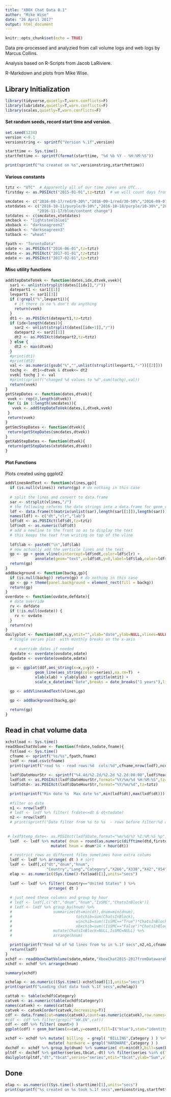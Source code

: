 ```yaml
---
title: "XBOX Chat Data 0.1"
author: "Mike Wise"
date: "26 April 2017"
output: html_document
---
```


```r
knitr::opts_chunk$set(echo = TRUE)
```

Data pre-processed and analyzied from call volume logs and web logs by Marcus Collins. 

Analysis based on R-Scripts from Jacob LaRiviere.

R-Markdown and plots from Mike Wise.

## Library Initialization
```r
library(tidyverse,quietly=T,warn.conflicts=F)
library(lubridate,quietly=T,warn.conflicts=F)
library(scales,quietly=T,warn.conflicts=F)
```

#### Set random seeds, record start time and version.

```r
set.seed(1234)
version <-0.1
versionstring <- sprintf("Version %.1f",version)

starttime <- Sys.time()
startfmttime <- sprintf(format(starttime, "%d %b %Y - %H:%M:%S"))

print(sprintf("%s created on %s",versionstring,startfmttime))
```

#### Various constants

```r
tztz <- "UTC"  # Apparently all of our time zones are UTC...
firstday <- as.POSIXct("2015-01-01",tz=tztz)  # we will count days from the first day in 2015

smcdates <- c("2016-08-17/red/0-30%","2016-09-1/red/30-50%","2016-09-07/red/50-100%")
xtotdates <- c("2016-10-11/purple/0-10%","2016-10-18/purple/10-30%","2016-11-01/purple/30-50%","2016-12-15/purple/50-90%",
              "2016-11-17/blue/content change")
totdates <- c(smcdates,xtotdates)
smcback <- "lightsteelblue1"
xbxback <- "darkseagreen2"
xabback <- "darkseagreen3"
totback <- "wheat"

fpath <- "TorontoData"
sdate <- as.POSIXct("2016-06-01",tz=tztz)
mdate <- as.POSIXct("2017-01-01",tz=tztz)
edate <- as.POSIXct("2017-02-01",tz=tztz)
```


#### Misc utility functions

```r
addStepDateToVek <- function(dates,idx,dtvek,vvek){
  sar1 <- unlist(strsplit(dates[[idx]],"/"))
  datepart1 <- sar1[[1]]
  levpart1 <- sar1[[3]]
  if (!grepl("%",levpart1)){
    # if there is no % don't do anything
    return(vvek)
  }
  dt1 <- as.POSIXct(datepart1,tz=tztz)
  if (idx<length(dates)){
    sar2 <- unlist(strsplit(dates[[idx+1]],"/"))
    datepart2 <- sar2[[1]]
    dt2 <- as.POSIXct(datepart2,tz=tztz)
  } else {
    dt2 <- max(dtvek)
  }
  #print(dt1)
  #print(dt2)
  val <- as.numeric(gsub("%","",unlist(strsplit(levpart1,"-"))[[2]]))
  tochg <-  dt1<=dtvek & dtvek<= dt2
  vvek[ tochg ] <- val
  #print(sprintf("changed %d values to %d",sum(tochg),val))
  return(vvek)
}
getStepDates <- function(dates,dtvek){
 vvek <- rep(0,length(dtvek))
 for (i in 1:length(smcdates)){
   vvek <- addStepDateToVek(dates,i,dtvek,vvek)
 }
 return(vvek)
}
getSmcStepDates <- function(dtvek){
 return(getStepDates(smcdates,dtvek))
}
getXabStepDates <- function(dtvek){
 return(getStepDates(xtotdates,dtvek))
}
```


#### Plot Functions

Plots created using ggplot2


```r
addVlinesAndText <- function(vlines,gp){
  if (is.null(vlines)) return(gp) # do nothing in this case
  
  # split the lines and convert to data.frame
  sar <- strsplit(vlines,"/")
  # the following reforms the date strings into a data.frame for geom_vline
  ldf <- data.frame(t(matrix(unlist(sar),length(sar[[1]]),length(sar)))) #tricky
  names(ldf) <- c("dt","clr","lab")
  ldf$dt <- as.POSIXct(ldf$dt,tz=tztz)
  ldf$ndt <- as.numeric(ldf$dt)
  # add a newline to the front so as to display the text 
  # this keeps the text from writing on top of the vline
  
  ldf$lab <- paste0("\n",ldf$lab) 
  # now actually add the verticle lines and the text 
  gp <- gp + geom_vline(xintercept=ldf$ndt,color=ldf$clr) +
             annotate(geom="text",x=ldf$dt,y=0,label=ldf$lab,color=ldf$clr,hjust=0,angle=90)
  return(gp)
}
addBackground <- function(backg,gp){
  if (is.null(backg)) return(gp) # do nothing in this case
  gp <- gp + theme(panel.background = element_rect(fill = backg))
  return(gp)
}
overdate <- function(ovdate,defdate){
  # date override
  rv <- defdate
  if (!is.null(ovdate)) { 
    rv <- ovdate
  }
  return(rv)
}
dailyplot <- function(ddf,x,y,mtit="",xlab="date",ylab=NULL,vlines=NULL,backg=NULL,series=NULL,ovsdate=NULL,ovedate=NULL){
  # Single series plot  with monthly breaks on the x-axis
  
    # override dates if needed
  dpsdate <- overdate(ovsdate,sdate)
  dpedate <- overdate(ovedate,edate)
  
  gp <- ggplot(ddf,aes_string(x=x,y=y)) + 
             geom_line(aes_string(color=series),na.rm=T)  +
             xlab(xlab) + ylab(ylab) + ggtitle(mtit) +
             scale_x_datetime("Date",breaks = date_breaks("1 years"),limits=c(dpsdate,dpedate))

  gp <- addVlinesAndText(vlines,gp)

  gp <- addBackground(backg,gp)

  return(gp)
}
```

## Read in chat volume data 

```r
xchstload <- Sys.time()
readXboxChatVolume <- function(frdate,todate,fname){
  fstload <- Sys.time()
  cfname <- sprintf("%s/%s",fpath,fname)
  lxdf <- read.csv(cfname)
  print(sprintf("read %s - read rows:%d  cols:%d",cfname,nrow(lxdf),ncol(lxdf)))
  
  lxdf$DateHourStr <- sprintf("%4.4d/%2.2d/%2.2d %2.2d:00:00",lxdf$Year,lxdf$Month,lxdf$Day,lxdf$Hour)
  lxdf$dt <- as.POSIXct(lxdf$DateHourStr,format="%Y/%m/%d %H:%M:%S",tz=tztz)
  lxdf$dtd<- as.POSIXct(lxdf$DateHourStr,format="%Y/%m/%d",tz=tztz)

  print(sprintf("Min date %s  Max date %s",min(lxdf$dt),max(lxdf$dt)))
    
  #filter on date
  n1 <- nrow(lxdf)
  # lxdf <- lxdf %>% filter( frdate<=dt & dt<todate)
  n2 <- nrow(lxdf)
  # print(sprintf("Date filter from %s to %s  - rows before filter:%d after filter:%d",frdate,todate,n1,n2))
  
  
 # lxdf$temp_date<- as.POSIXct(lxdf$Date,format="%m/%d/%Y %I:%M:%S %p",tz=tztz)
  lxdf  <- lxdf %>% mutate( dnum = round(as.numeric(difftime(dtd,firstday,units="days")))) %>%
                    mutate( hnum = dnum*24 + hour(dt))

  # restrict rows as different files sometimes have extra colums
  lxdf <- lxdf %>% arrange( dt ) # sort
  lxdf <- lxdf[,c("dt","dnum","hnum",
                  "Country","Lang","Category","X266","X338","X42","X54","X1")]
  elap <- as.numeric((Sys.time()-fstload)[1],units="secs")
  
  lxdf <- lxdf %>% filter( Country=="United States" ) %>% 
                   arrange( dt )
  
  # just need these columns and group by hour
  # lxdf <- lxdf[,c("dt","dnum","hnum","IsSMC","ChatsInBlock")]
  # lxdf <- lxdf %>% group_by(hnum) %>%
  #                  summarize(dt=min(dt),dnum=min(dnum),
  #                            totchib=sum(ChatsInBlock),
  #                            winchib=sum((IsSMC=="True")*ChatsInBlock),
  #                            xbxchib=sum((IsSMC=="False")*ChatsInBlock)) %>%
  #                  mutate(ChatsInBlock=NULL,IsSMC=NULL) %>%
  #                  arrange(hnum)

  print(sprintf("Read %d of %d lines from %s in %.1f secs",n2,n1,cfname,elap))
  return(lxdf)
}
xchdf <- readXboxChatVolume(sdate,mdate,"XboxChat2015-2017fromDatawarehouse.csv")
xchdf <- xchdf %>% arrange(hnum)

summary(xchdf)

xchelap <- as.numeric((Sys.time()-xchstload)[1],units="secs")
print(sprintf("Loading chat data took %.1f secs",xchelap))
```

```r
cattab <- table(xchdf$Category)
catvek <- as.numeric(table(xchdf$Category))
names(catvek) <- names(cattab)
catvek <- catvek[order(catvek,decreasing=T)]
cdf <- data.frame(cat=names(catvek),count=as.numeric(catvek),row.names=NULL)
#cdf <- cdf %>% filter(grepl("^WW.EN",cat))
cdf <- cdf %>% filter( count>0 )
ggplot(cdf) + geom_bar(aes(x=cat,y=count),fill=I("blue"),stat="identity") + coord_flip() 
```

```r
xchdf <- xchdf %>% mutate( billing  = grepl( "BILLING",Category ) ) %>% 
                   mutate( hardware = grepl("HARDWARE",Category ) )
dxchdf <- xchdf %>% group_by(dnum) %>% summarize( dt=min(dt),bill=sum(billing), tech=sum(hardware) )
pltdf <- dxchdf %>% gather(series,tbcat,-dt) %>% filter(series %in% c("bill","tech"))
dailyplot(pltdf,"dt","tbcat",series="series",mtit="tbcat",ylab="Sum",vlines=totdates,backg=totback,ovsdate=min(xchdf$dt))
```

## Done

```r
elap <- as.numeric((Sys.time()-starttime)[1],units="secs")
print(sprintf("%s created on %s took %.1f secs",versionstring,startfmttime,elap))
```